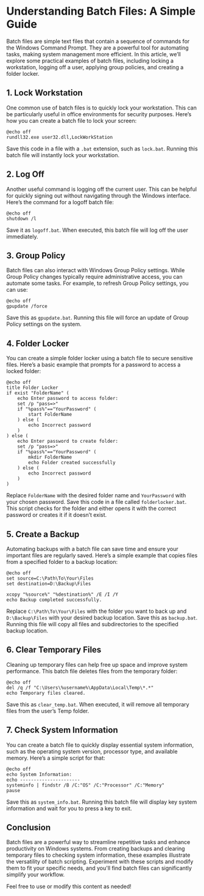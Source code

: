 # Understanding Batch Files: A Simple Guide

Batch files are simple text files that contain a sequence of commands for the Windows Command Prompt. They are a powerful tool for automating tasks, making system management more efficient. In this article, we’ll explore some practical examples of batch files, including locking a workstation, logging off a user, applying group policies, and creating a folder locker.

## 1. Lock Workstation

One common use of batch files is to quickly lock your workstation. This can be particularly useful in office environments for security purposes. Here’s how you can create a batch file to lock your screen:

```batch
@echo off
rundll32.exe user32.dll,LockWorkStation
```

Save this code in a file with a `.bat` extension, such as `lock.bat`. Running this batch file will instantly lock your workstation.

## 2. Log Off

Another useful command is logging off the current user. This can be helpful for quickly signing out without navigating through the Windows interface. Here’s the command for a logoff batch file:

```batch
@echo off
shutdown /l
```

Save it as `logoff.bat`. When executed, this batch file will log off the user immediately.

## 3. Group Policy

Batch files can also interact with Windows Group Policy settings. While Group Policy changes typically require administrative access, you can automate some tasks. For example, to refresh Group Policy settings, you can use:

```batch
@echo off
gpupdate /force
```

Save this as `gpupdate.bat`. Running this file will force an update of Group Policy settings on the system.

## 4. Folder Locker

You can create a simple folder locker using a batch file to secure sensitive files. Here’s a basic example that prompts for a password to access a locked folder:

```batch
@echo off
title Folder Locker
if exist "FolderName" (
    echo Enter password to access folder:
    set /p "pass=>"
    if "%pass%"=="YourPassword" (
        start FolderName
    ) else (
        echo Incorrect password
    )
) else (
    echo Enter password to create folder:
    set /p "pass=>"
    if "%pass%"=="YourPassword" (
        mkdir FolderName
        echo Folder created successfully
    ) else (
        echo Incorrect password
    )
)
```

Replace `FolderName` with the desired folder name and `YourPassword` with your chosen password. Save this code in a file called `folderlocker.bat`. This script checks for the folder and either opens it with the correct password or creates it if it doesn’t exist.

## 5. Create a Backup

Automating backups with a batch file can save time and ensure your important files are regularly saved. Here’s a simple example that copies files from a specified folder to a backup location:

```batch
@echo off
set source=C:\Path\To\Your\Files
set destination=D:\Backup\Files

xcopy "%source%" "%destination%" /E /I /Y
echo Backup completed successfully.
```

Replace `C:\Path\To\Your\Files` with the folder you want to back up and `D:\Backup\Files` with your desired backup location. Save this as `backup.bat`. Running this file will copy all files and subdirectories to the specified backup location.

## 6. Clear Temporary Files

Cleaning up temporary files can help free up space and improve system performance. This batch file deletes files from the temporary folder:

```batch
@echo off
del /q /f "C:\Users\%username%\AppData\Local\Temp\*.*"
echo Temporary files cleared.
```

Save this as `clear_temp.bat`. When executed, it will remove all temporary files from the user’s Temp folder.

## 7. Check System Information

You can create a batch file to quickly display essential system information, such as the operating system version, processor type, and available memory. Here’s a simple script for that:

```batch
@echo off
echo System Information:
echo ----------------------
systeminfo | findstr /B /C:"OS" /C:"Processor" /C:"Memory"
pause
```

Save this as `system_info.bat`. Running this batch file will display key system information and wait for you to press a key to exit.

## Conclusion

Batch files are a powerful way to streamline repetitive tasks and enhance productivity on Windows systems. From creating backups and clearing temporary files to checking system information, these examples illustrate the versatility of batch scripting. Experiment with these scripts and modify them to fit your specific needs, and you'll find batch files can significantly simplify your workflow.


Feel free to use or modify this content as needed!